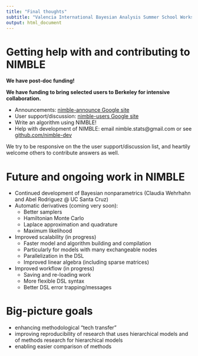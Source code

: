 ```yaml
---
title: "Final thoughts"
subtitle: "Valencia International Bayesian Analysis Summer School Workshop"
output: html_document
---
```


# Getting help with and contributing to NIMBLE

**We have post-doc funding!**

**We have funding to bring selected users to Berkeley for intensive collaboration.**

 - Announcements: [nimble-announce Google site](https://groups.google.com/forum/#!forum/nimble-announce)
 - User	support/discussion: [nimble-users Google site](https://groups.google.com/forum/#!forum/nimble-users)
 - Write an algorithm using NIMBLE!	
 - Help	with development of NIMBLE: email nimble.stats@gmail.com or see [github.com/nimble-dev](https://github.com/nimble-dev/nimble)

We try to be responsive on the the user support/discussion list, and heartily welcome others to contribute answers as well. 

# Future and ongoing work in NIMBLE

  - Continued development of Bayesian nonparametrics (Claudia Wehrhahn and Abel Rodriguez @ UC Santa Cruz)
  - Automatic derivatives (coming very soon):
    - Better samplers
    - Hamiltonian Monte Carlo
    - Laplace approximation and quadrature
    - Maximum likelihood
  - Improved scalability (in progress)
    - Faster model and algorithm building and compilation
    - Particularly for models with many exchangeable nodes
    - Parallelization in the DSL
    - Improved linear algebra (including sparse matrices)
  - Improved workflow (in progress)
    - Saving and re-loading work
    - More flexible DSL syntax
    - Better DSL error trapping/messages

# Big-picture goals

  - enhancing methodological "tech transfer"
  - improving reproducibility of research that uses hierarchical models and of methods research for hierarchical models
  - enabling easier comparison of methods
